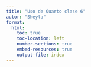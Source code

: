 ```yaml
---
title: "Uso de Quarto clase 6"
autor: "Sheyla"
format:
  html:
    toc: true
    toc-location: left
    number-sections: true
    embed-resources: true
    output-file: index
---
```

    
    